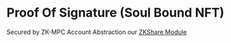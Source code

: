 # Proof Of Signature (Soul Bound NFT)

Secured by ZK-MPC Account Abstraction our [ZKShare Module](./zk-share.mdx)
